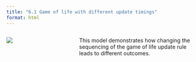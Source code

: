 ```yaml
---
title: "6.1 Game of life with different update timings"
format: html
---
```


:::: {.columns}
::: {.column width=35%}
[![](6.1-life-under-different-update-models.png)](6.1-life-under-different-update-models.nlogo)
:::

::: {.column width=65%}
This model demonstrates how changing the sequencing of the game of life update rule leads to different outcomes.
:::
::::